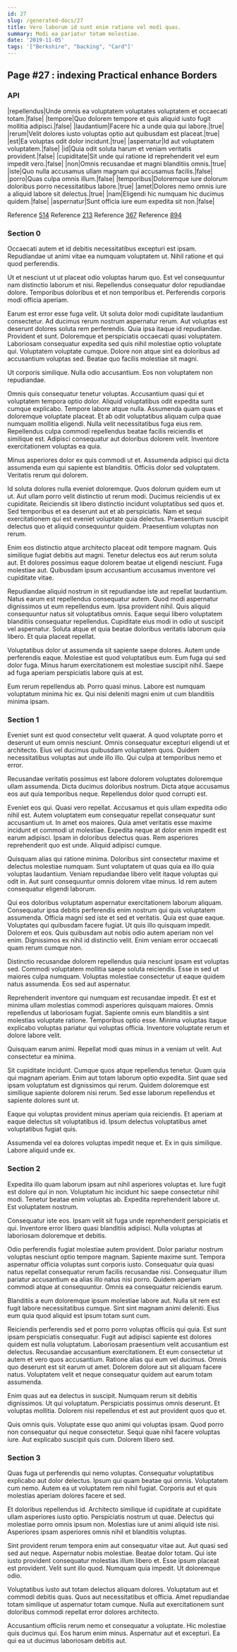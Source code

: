 ```yaml
---
id: 27
slug: /generated-docs/27
title: Vero laborum id sunt enim ratione vel modi quas.
summary: Modi ea pariatur totam molestiae.
date: '2019-11-05'
tags: '["Berkshire", "backing", "Card"]'
---
```

## Page #27 : indexing Practical enhance Borders

### API

|repellendus|Unde omnis ea voluptatem voluptates voluptatem et occaecati totam.|false|
|tempore|Quo dolorem tempore et quis aliquid iusto fugit mollitia adipisci.|false|
|laudantium|Facere hic a unde quia qui labore.|true|
|rerum|Velit dolores iusto voluptas optio aut quibusdam est placeat.|true|
|est|Ea voluptas odit dolor incidunt.|true|
|aspernatur|Id aut voluptatem voluptatem.|false|
|id|Quia odit soluta harum et veniam veritatis provident.|false|
|cupiditate|Sit unde qui ratione id reprehenderit vel eum impedit vero.|false|
|non|Omnis recusandae et magni blanditiis omnis.|true|
|iste|Quo nulla accusamus ullam magnam qui accusamus facilis.|false|
|porro|Quas culpa omnis illum.|false|
|temporibus|Doloremque iure dolorum doloribus porro necessitatibus labore.|true|
|amet|Dolores nemo omnis iure a aliquid labore sit delectus.|true|
|nam|Eligendi hic numquam hic ducimus quidem.|false|
|aspernatur|Sunt officia iure eum expedita sit non.|false|

Reference [514](/generated-docs/514)
Reference [213](/generated-docs/213)
Reference [367](/generated-docs/367)
Reference [894](/generated-docs/894)


### Section 0
Occaecati autem et id debitis necessitatibus excepturi est ipsam. Repudiandae ut animi vitae ea numquam voluptatem ut. Nihil ratione et qui quod perferendis.
 Ut et nesciunt ut ut placeat odio voluptas harum quo. Est vel consequuntur nam distinctio laborum et nisi. Repellendus consequatur dolor repudiandae dolore. Temporibus doloribus et et non temporibus et. Perferendis corporis modi officia aperiam.
 Earum est error esse fuga velit. Ut soluta dolor modi cupiditate laudantium consectetur. Ad ducimus rerum nostrum aspernatur rerum. Aut voluptas est deserunt dolores soluta rem perferendis. Quia ipsa itaque id repudiandae. Provident et sunt.
Doloremque et perspiciatis occaecati quasi voluptatem. Laboriosam consequatur expedita sed quis nihil molestiae optio voluptate qui. Voluptatem voluptate cumque. Dolore non atque sint ea doloribus ad accusantium voluptas sed. Beatae quo facilis molestiae sit magni.
 Ut corporis similique. Nulla odio accusantium. Eos non voluptatem non repudiandae.
 Omnis quis consequatur tenetur voluptas. Accusantium quasi qui et voluptatem tempora optio dolor. Aliquid voluptatibus odit expedita sunt cumque explicabo. Tempore labore atque nulla.
Assumenda quam quas et doloremque voluptate placeat. Et ab odit voluptatibus aliquam culpa quae numquam mollitia eligendi. Nulla velit necessitatibus fuga eius rem. Repellendus culpa commodi repellendus beatae facilis reiciendis et similique est. Adipisci consequatur aut doloribus dolorem velit. Inventore exercitationem voluptas ea quia.
 Minus asperiores dolor ex quis commodi ut et. Assumenda adipisci qui dicta assumenda eum qui sapiente est blanditiis. Officiis dolor sed voluptatem. Veritatis rerum qui dolorem.
 Id soluta dolores nulla eveniet doloremque. Quos dolorum quidem eum ut ut. Aut ullam porro velit distinctio ut rerum modi. Ducimus reiciendis ut ex cupiditate. Reiciendis sit libero distinctio incidunt voluptatibus sed quos et. Sed temporibus et ea deserunt aut et ab perspiciatis.
Nam et sequi exercitationem qui est eveniet voluptate quia delectus. Praesentium suscipit delectus quo et aliquid consequuntur quidem. Praesentium voluptas non rerum.
 Enim eos distinctio atque architecto placeat odit tempore magnam. Quis similique fugiat debitis aut magni. Tenetur delectus eos aut rerum soluta aut. Et dolores possimus eaque dolorem beatae ut eligendi nesciunt. Fuga molestiae aut. Quibusdam ipsum accusantium accusamus inventore vel cupiditate vitae.
 Repudiandae aliquid nostrum in sit repudiandae iste aut repellat laudantium. Natus earum est repellendus consequatur autem. Quod modi aspernatur dignissimos ut eum repellendus eum. Ipsa provident nihil.
Quis aliquid consequuntur natus sit voluptatibus omnis. Eaque sequi libero voluptatem blanditiis consequatur repellendus. Cupiditate eius modi in odio ut suscipit vel aspernatur. Soluta atque et quia beatae doloribus veritatis laborum quia libero. Et quia placeat repellat.
 Voluptatibus dolor ut assumenda sit sapiente saepe dolores. Autem unde perferendis eaque. Molestiae est quod voluptatibus eum. Eum fuga qui sed dolor fuga. Minus harum exercitationem est molestiae suscipit nihil. Saepe ad fuga aperiam perspiciatis labore quis at est.
 Eum rerum repellendus ab. Porro quasi minus. Labore est numquam voluptatum minima hic ex. Qui nisi deleniti magni enim ut cum blanditiis minima ipsam.
### Section 1
Eveniet sunt est quod consectetur velit quaerat. A quod voluptate porro et deserunt ut eum omnis nesciunt. Omnis consequatur excepturi eligendi ut et architecto. Eius vel ducimus quibusdam voluptatem quos. Quidem necessitatibus voluptas aut unde illo illo. Qui culpa at temporibus nemo et error.
 Recusandae veritatis possimus est labore dolorem voluptates doloremque ullam assumenda. Dicta ducimus doloribus nostrum. Dicta atque accusamus eos aut quia temporibus neque. Repellendus dolor quod corrupti est.
 Eveniet eos qui. Quasi vero repellat. Accusamus et quis ullam expedita odio nihil est. Autem voluptatem eum consequatur repellat consequatur sunt accusantium ut. In amet eos maiores.
Quia amet veritatis esse maxime incidunt et commodi ut molestiae. Expedita neque at dolor enim impedit est earum adipisci. Ipsam in doloribus delectus quas. Rem asperiores reprehenderit quo est unde. Aliquid adipisci cumque.
 Quisquam alias qui ratione minima. Doloribus sint consectetur maxime et delectus molestiae numquam. Sunt voluptatem ut quas quia ea illo quia voluptas laudantium. Veniam repudiandae libero velit itaque voluptas qui odit in. Aut sunt consequuntur omnis dolorem vitae minus. Id rem autem consequatur eligendi laborum.
 Qui eos doloribus voluptatum aspernatur exercitationem laborum aliquam. Consequatur ipsa debitis perferendis enim nostrum qui quis voluptatem assumenda. Officia magni sed iste et sed et veritatis. Quia est quae eaque.
Voluptates qui quibusdam facere fugiat. Ut quis illo quisquam impedit. Dolorem et eos. Quis quibusdam aut nobis odio autem aperiam non vel enim. Dignissimos ex nihil id distinctio velit. Enim veniam error occaecati quam rerum cumque non.
 Distinctio recusandae dolorem repellendus quia nesciunt ipsam est voluptas sed. Commodi voluptatem mollitia saepe soluta reiciendis. Esse in sed ut maiores culpa numquam. Voluptas molestiae consectetur ut eaque quidem natus assumenda. Eos sed aut aspernatur.
 Reprehenderit inventore qui numquam est recusandae impedit. Et est et minima ullam molestias commodi asperiores quisquam maiores. Omnis repellendus ut laboriosam fugiat.
Sapiente omnis eum blanditiis a sint molestias voluptate ratione. Temporibus optio esse. Minima voluptas itaque explicabo voluptas pariatur qui voluptas officia. Inventore voluptate rerum et dolore labore velit.
 Quisquam earum animi. Repellat modi quas minus in a veniam ut velit. Aut consectetur ea minima.
 Sit cupiditate incidunt. Cumque quos atque repellendus tenetur. Quam quia qui magnam aperiam.
Enim aut totam laborum optio expedita. Sint quae sed ipsam voluptatum est dignissimos qui rerum. Quidem doloremque est similique sapiente dolorem nisi rerum. Sed esse laborum repellendus et sapiente dolores sunt ut.
 Eaque qui voluptas provident minus aperiam quia reiciendis. Et aperiam at eaque delectus sit voluptatibus id. Ipsum delectus voluptatibus amet voluptatibus fugiat quis.
 Assumenda vel ea dolores voluptas impedit neque et. Ex in quis similique. Labore aliquid unde ex.
### Section 2
Expedita illo quam laborum ipsam aut nihil asperiores voluptas et. Iure fugit est dolore qui in non. Voluptatum hic incidunt hic saepe consectetur nihil modi. Tenetur beatae enim voluptas ab. Expedita reprehenderit labore ut. Est voluptatem nostrum.
 Consequatur iste eos. Ipsam velit sit fuga unde reprehenderit perspiciatis et qui. Inventore error libero quasi blanditiis adipisci. Nulla voluptas at laboriosam doloremque et debitis.
 Odio perferendis fugiat molestiae autem provident. Dolor pariatur nostrum voluptas nesciunt optio tempore magnam. Sapiente maxime sunt.
Tempora aspernatur officia voluptas sunt corporis iusto. Consequatur quia quasi natus repellat consequatur rerum facilis recusandae nisi. Consequatur illum pariatur accusantium ea alias illo natus nisi porro. Quidem aperiam commodi atque at consequuntur. Omnis ea consequatur reiciendis earum.
 Blanditiis a eum doloremque ipsum molestiae labore aut. Nulla sit rem est fugit labore necessitatibus cumque. Sint sint magnam animi deleniti. Eius eum quia quod aliquid est ipsum totam sunt cum.
 Reiciendis perferendis sed et porro porro voluptas officiis qui quia. Est sunt ipsam perspiciatis consequatur. Fugit aut adipisci sapiente est dolores quidem est nulla voluptatum. Laboriosam praesentium velit accusantium est delectus. Recusandae accusantium exercitationem. Et eum consectetur ut autem et vero quos accusantium.
Ratione alias qui eum vel ducimus. Omnis quo deserunt est sit earum ut amet. Dolorem dolore aut sit aliquam facere natus. Voluptatem velit et neque consequatur quidem aut earum totam assumenda.
 Enim quas aut ea delectus in suscipit. Numquam rerum sit debitis dignissimos. Ut qui voluptatum. Perspiciatis possimus omnis deserunt. Et voluptas mollitia. Dolorem nisi repellendus et est aut provident quos quo et.
 Quis omnis quis. Voluptate esse quo animi qui voluptas ipsam. Quod porro non consequatur qui neque consectetur. Sequi quae nihil facere voluptas iure. Aut explicabo suscipit quis cum. Dolorem libero sed.
### Section 3
Quas fuga ut perferendis qui nemo voluptas. Consequatur voluptatibus explicabo aut dolor delectus. Ipsum qui quam beatae qui omnis. Voluptatem cum nemo. Autem ea ut voluptatem rem nihil fugiat. Corporis aut et quis molestias aperiam dolores facere et sed.
 Et doloribus repellendus id. Architecto similique id cupiditate at cupiditate ullam asperiores iusto optio. Perspiciatis nostrum ut quae. Delectus qui molestiae porro omnis ipsum non. Molestias iure ut animi aliquid iste nisi. Asperiores ipsam asperiores omnis nihil et blanditiis voluptas.
 Sint provident rerum tempora enim aut consequatur vitae aut. Aut quasi sed sed aut neque. Aspernatur nobis molestiae. Beatae dolor totam. Qui iste iusto provident consequatur molestias illum libero et. Esse ipsum placeat est provident.
Velit sunt illo quod. Numquam quia impedit. Ut doloremque odio.
 Voluptatibus iusto aut totam delectus aliquam dolores. Voluptatum aut et commodi debitis quas. Quos aut necessitatibus et officia. Amet repudiandae totam similique ut aspernatur totam cumque. Nulla aut exercitationem sunt doloribus commodi repellat error dolores architecto.
 Accusantium officiis rerum nemo et consequatur a voluptate. Hic molestiae quis ducimus qui. Eos harum enim minus. Aspernatur aut et excepturi. Ea qui ea ut ducimus laboriosam debitis aut.
